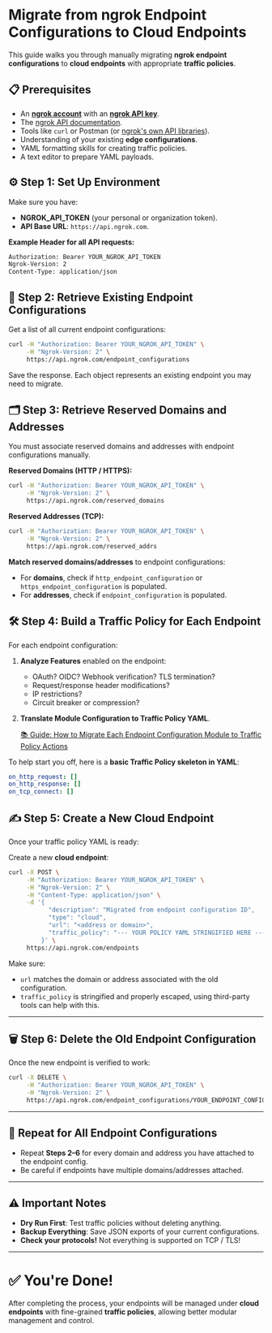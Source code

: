 # Migrate from ngrok Endpoint Configurations to Cloud Endpoints

This guide walks you through manually migrating **ngrok endpoint configurations** to **cloud endpoints** with appropriate **traffic policies**.

## 📋 Prerequisites

- An **[ngrok account](https://dashboard.ngrok.com)** with an **[ngrok API key](https://dashboard.ngrok.com/api-keys)**.
- The [ngrok API documentation](/docs/api).
- Tools like `curl` or Postman (or [ngrok's own API libraries](/docs/api/#client-libraries)).
- Understanding of your existing **edge configurations**.
- YAML formatting skills for creating traffic policies.
- A text editor to prepare YAML payloads.

## ⚙️ Step 1: Set Up Environment

Make sure you have:

- **NGROK_API_TOKEN** (your personal or organization token).
- **API Base URL**: `https://api.ngrok.com`.

**Example Header for all API requests:**

```bash
Authorization: Bearer YOUR_NGROK_API_TOKEN
Ngrok-Version: 2
Content-Type: application/json

```

## 🔎 Step 2: Retrieve Existing Endpoint Configurations

Get a list of all current endpoint configurations:

```bash
curl -H "Authorization: Bearer YOUR_NGROK_API_TOKEN" \
     -H "Ngrok-Version: 2" \
     https://api.ngrok.com/endpoint_configurations

```

Save the response. Each object represents an existing endpoint you may need to migrate.

## 🗂️ Step 3: Retrieve Reserved Domains and Addresses

You must associate reserved domains and addresses with endpoint configurations manually.

**Reserved Domains (HTTP / HTTPS):**

```bash
curl -H "Authorization: Bearer YOUR_NGROK_API_TOKEN" \
     -H "Ngrok-Version: 2" \
     https://api.ngrok.com/reserved_domains

```

**Reserved Addresses (TCP):**

```bash
curl -H "Authorization: Bearer YOUR_NGROK_API_TOKEN" \
     -H "Ngrok-Version: 2" \
     https://api.ngrok.com/reserved_addrs

```

**Match reserved domains/addresses** to endpoint configurations:

- For **domains**, check if `http_endpoint_configuration` or `https_endpoint_configuration` is populated.
- For **addresses**, check if `endpoint_configuration` is populated.

## 🛠️ Step 4: Build a Traffic Policy for Each Endpoint

For each endpoint configuration:

1. **Analyze Features** enabled on the endpoint:
   - OAuth? OIDC? Webhook verification? TLS termination?
   - Request/response header modifications?
   - IP restrictions?
   - Circuit breaker or compression?
2. **Translate Module Configuration to Traffic Policy YAML**.

   [📚 Guide: How to Migrate Each Endpoint Configuration Module to Traffic Policy Actions](/docs/guides/migration/modules-to-traffic-policy-actions)

To help start you off, here is a **basic Traffic Policy skeleton in YAML**:

```yaml
on_http_request: []
on_http_response: []
on_tcp_connect: []
```

## ✍️ Step 5: Create a New Cloud Endpoint

Once your traffic policy YAML is ready:

Create a new **cloud endpoint**:

```bash
curl -X POST \
     -H "Authorization: Bearer YOUR_NGROK_API_TOKEN" \
     -H "Ngrok-Version: 2" \
     -H "Content-Type: application/json" \
     -d '{
           "description": "Migrated from endpoint configuration ID",
           "type": "cloud",
           "url": "<address or domain>",
           "traffic_policy": "--- YOUR POLICY YAML STRINGIFIED HERE ---"
         }' \
     https://api.ngrok.com/endpoints

```

Make sure:

- `url` matches the domain or address associated with the old configuration.
- `traffic_policy` is stringified and properly escaped, using third-party tools can help with this.

---

## 🗑️ Step 6: Delete the Old Endpoint Configuration

Once the new endpoint is verified to work:

```bash
curl -X DELETE \
     -H "Authorization: Bearer YOUR_NGROK_API_TOKEN" \
     -H "Ngrok-Version: 2" \
     https://api.ngrok.com/endpoint_configurations/YOUR_ENDPOINT_CONFIG_ID
```

---

## 🔁 Repeat for All Endpoint Configurations

- Repeat **Steps 2–6** for every domain and address you have attached to the endpoint config.
- Be careful if endpoints have multiple domains/addresses attached.

---

## ⚠️ Important Notes

- **Dry Run First**: Test traffic policies without deleting anything.
- **Backup Everything**: Save JSON exports of your current configurations.
- **Check your protocols!** Not everything is supported on TCP / TLS!

---

# ✅ You're Done!

After completing the process, your endpoints will be managed under **cloud endpoints** with fine-grained **traffic policies**, allowing better modular management and control.

